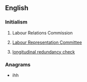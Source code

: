 ==English==

===Initialism===
{{en-initialism}}

# {{lb|en|Ireland}} Labour Relations Commission
# {{lb|en|British}} [[w:Labour Representation Committee|Labour Representation Committee]]
# [[w:longitudinal redundancy check|longitudinal redundancy check]]

===Anagrams===
* {{anagrams|en|CLR}} ihh